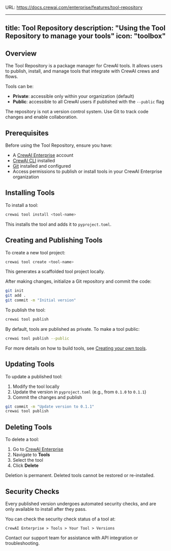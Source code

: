 URL: https://docs.crewai.com/enterprise/features/tool-repository

---
title: Tool Repository
description: "Using the Tool Repository to manage your tools"
icon: "toolbox"
---

## Overview

The Tool Repository is a package manager for CrewAI tools. It allows users to publish, install, and manage tools that integrate with CrewAI crews and flows.

Tools can be:

- **Private**: accessible only within your organization (default)
- **Public**: accessible to all CrewAI users if published with the `--public` flag

The repository is not a version control system. Use Git to track code changes and enable collaboration.

## Prerequisites

Before using the Tool Repository, ensure you have:

- A [CrewAI Enterprise](https://app.crewai.com) account
- [CrewAI CLI](https://docs.crewai.com/concepts/cli#cli) installed
- [Git](https://git-scm.com) installed and configured
- Access permissions to publish or install tools in your CrewAI Enterprise organization

## Installing Tools

To install a tool:

```bash
crewai tool install <tool-name>
```

This installs the tool and adds it to `pyproject.toml`.

## Creating and Publishing Tools

To create a new tool project:

```bash
crewai tool create <tool-name>
```

This generates a scaffolded tool project locally.

After making changes, initialize a Git repository and commit the code:

```bash
git init
git add .
git commit -m "Initial version"
```

To publish the tool:

```bash
crewai tool publish
```

By default, tools are published as private. To make a tool public:

```bash
crewai tool publish --public
```

For more details on how to build tools, see [Creating your own tools](https://docs.crewai.com/concepts/tools#creating-your-own-tools).

## Updating Tools

To update a published tool:

1. Modify the tool locally
2. Update the version in `pyproject.toml` (e.g., from `0.1.0` to `0.1.1`)
3. Commit the changes and publish

```bash
git commit -m "Update version to 0.1.1"
crewai tool publish
```

## Deleting Tools

To delete a tool:

1. Go to [CrewAI Enterprise](https://app.crewai.com)
2. Navigate to **Tools**
3. Select the tool
4. Click **Delete**

<Warning>
Deletion is permanent. Deleted tools cannot be restored or re-installed.
</Warning>

## Security Checks

Every published version undergoes automated security checks, and are only available to install after they pass. 

You can check the security check status of a tool at:

`CrewAI Enterprise > Tools > Your Tool > Versions`


<Card title="Need Help?" icon="headset" href="mailto:support@crewai.com">
  Contact our support team for assistance with API integration or troubleshooting.
</Card>
